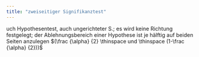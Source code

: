 ```yaml
---
title: "zweiseitiger Signifikanztest"
---
```


uch Hypothesentest, auch ungerichteter S.; es wird keine Richtung festgelegt; der Ablehnungsbereich einer Hypothese ist je hälftig auf beiden Seiten anzulegen $(\frac {\alpha} {2} \thinspace und \thinspace (1-\frac {\alpha} {2}))$


